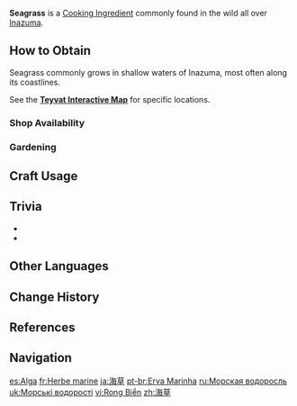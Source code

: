 {{Item Infobox
|id           = 101210
|image        = Item Seagrass.png
|type         = Cooking Ingredients
|invCategory  = Materials
|description  = A plant that grows in shallow seas. It adds a unique flavor to dishes.
|source1      = Found in the wild in [[Inazuma]]
|source2      = {{Sold By|Seagrass}}
|source3      = Reward from [[Expedition]]s
|source4      = [[Gardening]] with [[A Path of Value: Orderly Meadow|Orderly Meadow]]
}}
'''Seagrass''' is a [[Cooking Ingredient]] commonly found in the wild all over [[Inazuma]].

==How to Obtain==
Seagrass commonly grows in shallow waters of Inazuma, most often along its coastlines.

See the<!--Video Guides section or the--> '''[https://webstatic-sea.mihoyo.com/app/ys-map-sea/index.html#/map/2?shown_types=201 Teyvat Interactive Map]''' for specific locations.

===Shop Availability===
{{Shop Availability}}

===Gardening===
{{Recipe
|type = Orderly Meadow
|time = 2d 22h
|Seagrass Seed = 1
|sort = Seagrass Seed
}}

==Craft Usage==
{{Craft Usage}}

==Trivia==
* {{Mail Attachments by Category List}}
* {{Related Items|type=variant}}
<!--
==Gallery==
<gallery>
Item Seagrass Wild.png|In the wild
</gallery>
-->
==Other Languages==
{{Other Languages
|en      = Seagrass
|zhs     = 海草
|zhs_rm  = Hǎicǎo
|zht     = 海草
|zht_rm  = Hǎicǎo
|ja      = 海草
|ja_rm   = Kaisou<ref>{{Ref/Quest|New Shoots from Old Branches|note=Japanese Voice-Over}}</ref>
|ko      = {{tt|해초|海草}}
|es      = Alga
|fr      = Herbe marine
|ru      = Морская водоросль
|th      = Seagrass
|vi      = Rong Biển
|de      = Seegras
|id      = Seagrass
|pt      = Erva Marinha
|tr      = Yosun
|it      = Alga
}}

==Change History==
{{Change History|2.0}}

==References==
{{Reflist}}

==Navigation==
{{Material Navbox|Crafting Materials}}

[[es:Alga]]
[[fr:Herbe marine]]
[[ja:海草]]
[[pt-br:Erva Marinha]]
[[ru:Морская водоросль]]
[[uk:Морські водорості]]
[[vi:Rong Biển]]
[[zh:海草]]